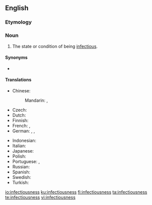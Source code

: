 ==English==

===Etymology===
{{suffix|infectious|ness|lang=en}}

===Noun===
{{en-noun|-}}

# The state or condition of being [[infectious]].

====Synonyms====
* {{l|en|infectiosity}}

====Translations====
{{trans-top|state or condition of being infectious}}
* Chinese:
*: Mandarin: {{t+|cmn|傳染性|sc=Hani}}, {{t+|cmn|传染性|tr=chuánrǎn xìng|sc=Hani}}
* Czech: {{t|cs|nakažlivost|f}}
* Dutch: {{t|nl|infectiositeit}}
* Finnish: {{t|fi|tarttuvuus}}
* French: {{t|fr|infectiosité|f}}, {{t|fr|nature infectieuse|f}}
* German: {{t|de|Infektiosität|f}}, {{t|de|Ansteckungsfähigkeit|f}}, {{t|de|Ansteckungsgefahr|f}}
{{trans-mid}}
* Indonesian: {{t|id|daya menular}}
* Italian: {{t-needed|it}}
* Japanese: {{t|ja|感染力|tr=kansen-ryoku|sc=Jpan}}
* Polish: {{t+|pl|zaraźliwość|f}}
* Portuguese: {{t|pt|infetuosidade|f}}, {{t|pt|infecciosidade|f}}
* Russian: {{t+|ru|зара́зность|f}}
* Spanish: {{t|es|infectividad|f}}
* Swedish: {{t|sv|smittsamhet}}
* Turkish: {{t+|tr|bulaşıcılık}}
{{trans-bottom}}

[[io:infectiousness]]
[[ku:infectiousness]]
[[fi:infectiousness]]
[[ta:infectiousness]]
[[te:infectiousness]]
[[vi:infectiousness]]